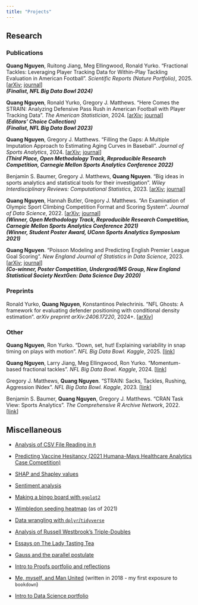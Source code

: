 ```yaml
---
title: "Projects"
---
```


<!-- Below is a list of research and miscellaneous projects that I'm either currently working on or have completed. -->

## Research

### Publications

**Quang Nguyen**, Ruitong Jiang, Meg Ellingwood, Ronald Yurko.
"Fractional Tackles: Leveraging Player Tracking Data for Within-Play Tackling Evaluation in American Football".
*Scientific Reports (Nature Portfolio)*, 2025.
[[arXiv](https://arxiv.org/abs/2403.14769); [journal](https://doi.org/10.1038/s41598-025-85993-1)]
<br>
***(Finalist, NFL Big Data Bowl 2024)***

**Quang Nguyen**, Ronald Yurko, Gregory J. Matthews.
"Here Comes the STRAIN: Analyzing Defensive Pass Rush in American Football with Player Tracking Data".
*The American Statistician*, 2024.
[[arXiv](https://arxiv.org/abs/2305.10262); [journal](https://doi.org/10.1080/00031305.2023.2242442)]
<br>
***(Editors' Choice Collection)***
<br>
***(Finalist, NFL Big Data Bowl 2023)***

**Quang Nguyen**, Gregory J. Matthews.
"Filling the Gaps: A Multiple Imputation Approach to Estimating Aging Curves in Baseball".
*Journal of Sports Analytics*, 2024.
[[arXiv](https://arxiv.org/abs/2210.02383); [journal](https://doi.org/10.3233/JSA-240744)]
<br>
***(Third Place, Open Methodology Track, Reproducible Research Competition, Carnegie Mellon Sports Analytics Conference 2022)***

Benjamin S. Baumer, Gregory J. Matthews, **Quang Nguyen**.
"Big ideas in sports analytics and statistical tools for their investigation".
*Wiley Interdisciplinary Reviews: Computational Statistics*, 2023. 
[[arXiv](https://arxiv.org/abs/2301.04001); [journal](https://doi.org/10.1002/wics.1612)]

**Quang Nguyen**, Hannah Butler, Gregory J. Matthews.
"An Examination of Olympic Sport Climbing Competition Format and Scoring System".
*Journal of Data Science*, 2022. 
[[arXiv](https://arxiv.org/abs/2111.05310); [journal](https://doi.org/10.6339/22-JDS1042)]
<br>
***(Winner, Open Methodology Track, Reproducible Research Competition, Carnegie Mellon Sports Analytics Conference 2021)***
<br>
***(Winner, Student Poster Award, UConn Sports Analytics Symposium 2021)***

**Quang Nguyen**.
"Poisson Modeling and Predicting English Premier League Goal Scoring".
*New England Journal of Statistics in Data Science*, 2023.
[[arXiv](https://arxiv.org/abs/2105.09881); [journal](https://doi.org/10.51387/21-NEJSDS1)]
<br>
***(Co-winner, Poster Competition, Undergrad/MS Group, New England Statistical Society NextGen: Data Science Day 2020)***

### Preprints

Ronald Yurko, **Quang Nguyen**, Konstantinos Pelechrinis.
"NFL Ghosts: A framework for evaluating defender positioning with conditional density estimation".
*arXiv preprint arXiv:2406.17220*, 2024+.
[[arXiv](https://arxiv.org/abs/2406.17220)]


### Other

**Quang Nguyen**, Ron Yurko.
"Down, set, hut! Explaining variability in snap timing on plays with motion". 
*NFL Big Data Bowl. Kaggle*, 2025.
[[link](https://www.kaggle.com/code/tindata/down-set-hut)]

**Quang Nguyen**, Larry Jiang, Meg Ellingwood, Ron Yurko.
"Momentum-based fractional tackles". 
*NFL Big Data Bowl. Kaggle*, 2024.
[[link](https://www.kaggle.com/code/tindata/momentum-based-fractional-tackles)]

Gregory J. Matthews, **Quang Nguyen**.
"STRAIN: Sacks, Tackles, Rushing, Aggression INdex". 
*NFL Big Data Bowl. Kaggle*, 2023.
[[link](https://www.kaggle.com/code/statsinthewild/strain-sacks-tackles-rushing-aggression-index)]

Benjamin S. Baumer, **Quang Nguyen**, Gregory J. Matthews.
"CRAN Task View: Sports Analytics".
*The Comprehensive R Archive Network*, 2022.
[[link](https://cran.r-project.org/web/views/SportsAnalytics.html)]


<!-- ### Current -->

<!-- |project|repo|pdf|slides| -->
<!-- |-|-|-|-| -->
<!-- |Estimating the Baseball Aging Curves Using Missing Data Methods| [`r fontawesome::fa("github")`](https://github.com/qntkhvn/agingcurve)||[`r fontawesome::fa("laptop")`](projects/aging.pdf)| -->
<!-- |An Examination of Sport Climbing Combined Format|[`r fontawesome::fa("github")`](https://github.com/qntkhvn/cmsac_rrc)|[`r fontawesome::fa("file-pdf")`](https://arxiv.org/pdf/2111.05310.pdf)|[`r fontawesome::fa("laptop")`](projects/climbing_cmsac_rrc.html)| -->

<!-- ### Past -->

<!-- |project|repo|pdf|html|slides|video| -->
<!-- |---------------------------|-|-|-|-|-| -->
<!-- |Poisson Modeling and Predicting English Premier League Goal Scoring (poster presented at UCSAS 2020)|[`r fontawesome::fa("github")`](https://github.com/qntkhvn/eplgoals)|[`r fontawesome::fa("file-pdf")`](https://arxiv.org/pdf/2105.09881.pdf)|[`r fontawesome::fa("file-code")`](https://bookdown.org/theqdata/honors_thesis)|[`r fontawesome::fa("laptop")`](https://statds.org/events/ucsas2020/posters/ucsas-1-Poster_UCSAS.pdf)|[`r fontawesome::fa("circle-play")`](https://www.dropbox.com/s/6xe2pntw25kzwpq/posterVideo.mp4?dl=0)| -->
<!-- |Analysis of Russell Westbrook's Triple-Doubles|[`r fontawesome::fa("github")`](https://github.com/qntkhvn/tripledouble)||[`r fontawesome::fa("file-code")`](https://bookdown.org/theqdata/data_science_capstone_project_report)|||| -->
<!-- |Analysis of CSV File Reading in `R`|[`r fontawesome::fa("github")`](https://github.com/qntkhvn/read_speed)|[`r fontawesome::fa("file-pdf")`](projects/csv_paper.pdf)||[`r fontawesome::fa("laptop")`](projects/csv_slides.pdf)|| -->
<!-- |Predicting Vaccine Hesitancy (2021 Humana-Mays Healthcare Analytics Case Competition)|[`r fontawesome::fa("github")`](https://github.com/qntkhvn/tamu_healthcare)|[`r fontawesome::fa("file-pdf")`](projects/humana.pdf)|||| -->
<!-- |Titanic - Machine Learning from Disaster (Kaggle Competition)|||[`r fontawesome::fa("file-code")`](projects/titanic.html)||| -->

<!-- |Predicting NFL Field Goal Outcomes||[`r fontawesome::fa("file-pdf")`](projects/nflfg.pdf)||[`r fontawesome::fa("laptop")`](projects/nflfg_pres.pdf)|[`r fontawesome::fa("circle-play")`](projects/nflfg.mp4)| -->

## Miscellaneous

*   [Analysis of CSV File Reading in `R`](projects/csv_paper.pdf)

*   [Predicting Vaccine Hesitancy (2021 Humana-Mays Healthcare Analytics Case Competition)](projects/humana.pdf)

*   [SHAP and Shapley values](projects/shap.pdf)

*   [Sentiment analysis](projects/sentiment.html)

*   [Making a bingo board with `ggplot2`](projects/bingo.html)

*   [Wimbledon seeding heatmap](https://qntkhvn.github.io/wimbledon) (as of 2021)

*   [Data wrangling with `dplyr`/`tidyverse`](projects/tidy.html)

*   [Analysis of Russell Westbrook's Triple-Doubles](https://bookdown.org/theqdata/data_science_capstone_project_report)

*   [Essays on The Lady Tasting Tea](projects/ltt.pdf)

*   [Gauss and the parallel postulate](projects/gauss.pdf)

*   [Intro to Proofs portfolio and reflections](projects/proof.pdf)

*   [Me, myself, and Man United](projects/mu/mu.html) (written in 2018 - my first exposure to `bookdown`)

*   [Intro to Data Science portfolio](projects/dsportfolio/index.html)